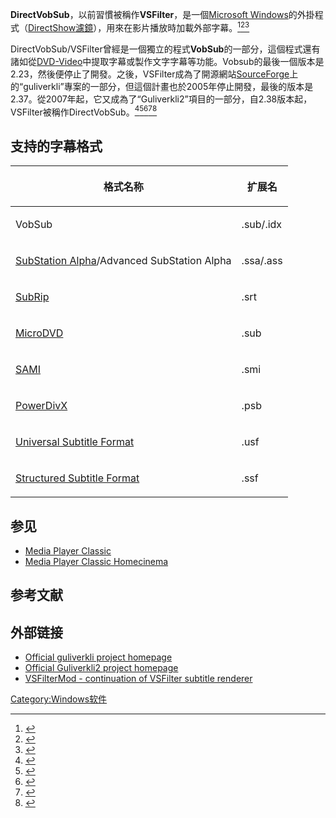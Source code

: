 {{Infobox software
|name                   = DirectVobSub (Vsfilter)
|logo                   =
|screenshot             =
|caption                =
|developer              = Clsid
|author                 = Gabest
|latest release version = 2.39
|latest release date    = {{start date and age|2008|November|29}}
|operating system       = [[Microsoft_Windows|Microsoft Windows]]
|platform               = [[DirectShow|DirectShow]]
|genre                  = [[Filter_(software)|Filter]]
|license                = [[GNU_General_Public_License|GPL]]
|website                = [http://sourceforge.net/project/showfiles.php?group_id=205650&package_id=246121&release_id=541232 VSFilter downloads]
}}
'''DirectVobSub'''，以前習慣被稱作'''VSFilter'''，是一個[[Microsoft_Windows|Microsoft Windows]]的外掛程式（[[DirectShow|DirectShow]][[濾鏡|濾鏡]]），用來在影片播放時加載外部字幕。<ref>{{Cite web
 | url = http://www.codecs.com/download/directvobsub.htm
 | title = DirectVobSub (VSFilter) 2.39
 | publisher = codecs.com
 | date = 24 July 2009
 | accessdate = 3 August 2010
 | quote = DirectVobSub is simply a DirectShow filter which can be used to display subtitle. It integrates automatically with any DirectShow player like ...
 | archive-date = 2014-04-09
 | archive-url = https://web.archive.org/web/20140409212824/http://www.codecs.com/download/directvobsub.htm
 | dead-url = no
 }}</ref><ref>{{Cite web
 | url = http://www.videohelp.com/tools/VSFilter_DirectVobSub
 | title = VSFilter / DirectVobSub
 | publisher = videohelp.com
 | date = 4 August 2009
 | accessdate = 3 August 2010
 | archive-date = 2011-07-28
 | archive-url = https://web.archive.org/web/20110728140253/http://www.videohelp.com/tools/VSFilter_DirectVobSub
 | dead-url = no
 }}</ref><ref>{{Cite web
 | url = http://www.divx-digest.com/software/vobsub.html
 | title = VobSub/DirectVobSub/VSFilter
 | publisher = divx-digest.com
 | date = 5 August 2009
 | accessdate = 3 August 2010
 | archive-date = 2019-05-15
 | archive-url = https://web.archive.org/web/20190515135402/http://www.divx-digest.com/software/vobsub.html
 | dead-url = no
 }}</ref>

DirectVobSub/VSFilter曾經是一個獨立的程式'''VobSub'''的一部分，這個程式還有諸如從[[DVD-Video|DVD-Video]]中提取字幕或製作文字字幕等功能。Vobsub的最後一個版本是2.23，然後便停止了開發。之後，VSFilter成為了開源網站[[SourceForge|SourceForge]]上的“guliverkli”專案的一部分，但這個計畫也於2005年停止開發，最後的版本是2.37。從2007年起，它又成為了“Guliverkli2”項目的一部分，自2.38版本起，VSFilter被稱作DirectVobSub。<ref>{{Cite web |url=http://blog.aegisub.org/2010/02/old-and-present-vsfilter.html |title=The old and present: VSFilter |accessdate=2010-09-26 |archive-date=2010-04-06 |archive-url=https://web.archive.org/web/20100406004714/http://blog.aegisub.org/2010/02/old-and-present-vsfilter.html |dead-url=no }}</ref><ref>{{Cite web
 | url = http://www.codecs.com/download/VobSub.htm
 | title = VobSub 2.23
 | publisher = codecs.com
 | date = 26 May 2004
 | accessdate = 3 August 2010
 | archive-date = 2014-03-27
 | archive-url = https://web.archive.org/web/20140327091942/http://codecs.com/download/VobSub.htm
 | dead-url = no
 }}</ref><ref>{{Cite web
 | url = http://www.videohelp.com/tools/vobsub
 | title = VobSub
 | publisher = videohelp.com
 | date = 11 December 2002
 | accessdate = 3 August 2010
 | archive-date = 2015-03-17
 | archive-url = https://web.archive.org/web/20150317044547/http://www.videohelp.com/tools/VobSub
 | dead-url = no
 }}</ref><ref>{{Cite web
 |url         = http://www.doom9.org/index.html?/dvobsub.htm
 |title       = VobSub Guide
 |date        = 30 December 2002
 |accessdate  = 3 August 2010
 |publisher   = [[Doom9|Doom9]]
 |deadurl     = yes
 |archiveurl  = https://web.archive.org/web/20160604072138/http://www.doom9.org/index.html?%2Fdvobsub.htm
 |archivedate = 2016年6月4日
}}</ref><ref>{{Cite web
 | url = http://www.divx-digest.com/articles/article_vobsub_page1.html
 | title = VobSub Subtitle Ripping, Playback and Permanent Subtitle Guide
 | publisher = divx-digest.com
 | date = 17 December 2005
 | accessdate = 3 August 2010
 | archive-date = 2019-04-07
 | archive-url = https://web.archive.org/web/20190407025447/http://www.divx-digest.com/articles/article_vobsub_page1.html
 | dead-url = no
 }}</ref>

== 支持的字幕格式 ==

{| class="wikitable"
 ! 格式名称 !! 扩展名
 |-
 | VobSub
 | .sub/.idx
 |-
 | [[SubStation_Alpha|SubStation Alpha]]/Advanced SubStation Alpha
 | .ssa/.ass
 |-
 | [[SubRip|SubRip]]
 | .srt
 |-
 | [[MicroDVD|MicroDVD]]
 | .sub
 |-
 | [[SAMI|SAMI]]
 | .smi
 |-
 | [[PowerDivX|PowerDivX]]
 | .psb
 |-
 | [[Universal_Subtitle_Format|Universal Subtitle Format]]
 | .usf
 |-
 | [[Structured_Subtitle_Format|Structured Subtitle Format]]
 | .ssf
 |}

== 参见 ==
* [[Media_Player_Classic|Media Player Classic]]
* [[Media_Player_Classic_Homecinema|Media Player Classic Homecinema]]

== 参考文献 ==
{{Reflist|2}}

== 外部链接 ==
* [http://sourceforge.net/projects/guliverkli/ Official guliverkli project homepage]{{Wayback|url=http://sourceforge.net/projects/guliverkli/ |date=20100912190040 }}
* [http://sourceforge.net/projects/guliverkli2/ Official Guliverkli2 project homepage]{{Wayback|url=http://sourceforge.net/projects/guliverkli2/ |date=20100923171335 }}
* [http://code.google.com/p/vsfiltermod/ VSFilterMod - continuation of VSFilter subtitle renderer]{{Wayback|url=http://code.google.com/p/vsfiltermod/ |date=20100718195613 }}

{{DEFAULTSORT:Vsfilter}}
[[Category:Windows软件|Category:Windows软件]]